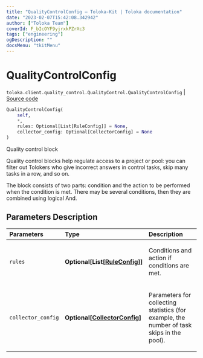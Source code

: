 ```yaml
---
title: "QualityControlConfig — Toloka-Kit | Toloka documentation"
date: "2023-02-07T15:42:08.342942"
author: ["Toloka Team"]
coverId: F_bIcOYF9yjrxkPZrXc3
tags: ["engineering"]
ogDescription: ""
docsMenu: "tkitMenu"
---
```


# QualityControlConfig
`toloka.client.quality_control.QualityControl.QualityControlConfig` | [Source code](https://github.com/Toloka/toloka-kit/blob/v1.1.3/src/client/quality_control.py#L108)

```python
QualityControlConfig(
    self,
    *,
    rules: Optional[List[RuleConfig]] = None,
    collector_config: Optional[CollectorConfig] = None
)
```

Quality control block

Quality control blocks help regulate access to a project or pool: you can filter out Tolokers who give incorrect answers
in control tasks, skip many tasks in a row, and so on.

The block consists of two parts: condition and the action to be performed when the condition is met.
There may be several conditions, then they are combined using logical And.

## Parameters Description

| Parameters | Type | Description |
| :----------| :----| :-----------|
`rules`|**Optional\[List\[[RuleConfig](/docs/toloka-kit/reference/toloka.client.quality_control.QualityControl.QualityControlConfig.RuleConfig)\]\]**|<p>Conditions and action if conditions are met.</p>
`collector_config`|**Optional\[[CollectorConfig](/docs/toloka-kit/reference/toloka.client.collectors.CollectorConfig)\]**|<p>Parameters for collecting statistics (for example, the number of task skips in the pool).</p>
